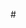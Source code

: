 <span style="color:#{{{color|{{{1|inherit}}}}}};">#{{uc: {{{1|<includeonly>[[Template:Color|<sup>''color?''</sup>]]</includeonly><noinclude>000000</noinclude>}}}}}</span><noinclude>
<!-- ADD CATEGORIES ON DOCUMENTATION PAGE, NOT HERE -->
{{Documentation}}
</noinclude>